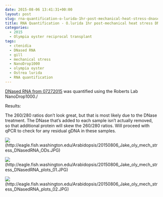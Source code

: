 ```yaml
---
date: 2015-08-06 13:41:31+00:00
layout: post
slug: rna-quantification-o-lurida-1hr-post-mechanical-heat-stress-dnased-rna
title: RNA Quantification - O.lurida 1hr post-mechanical heat stress DNased RNA
categories:
  - 2015
  - Olympia oyster reciprocal transplant
tags:
  - ctenidia
  - DNased RNA
  - gill
  - mechanical stress
  - NanoDrop1000
  - olympia oyster
  - Ostrea lurida
  - RNA quantification
---
```


[DNased RNA from 07272015](https://robertslab.github.io/sams-notebook/posts/2015/2015-07-27-dnase-treatment-o-lurida-ctenidia-1hr-post-mechanical-stress-rna.html) was quantified using the Roberts Lab NanoDrop1000./



Results:

The 260/280 ratios don't look great, but that is most likely due to the DNase treatment. The DNase that's added to each sample isn't actually removed, so that additional protein will skew the 260/280 ratios. Will proceed with qPCR to check for any residual gDNA in these samples.



![](https://eagle.fish.washington.edu/Arabidopsis/20150806_Jake_oly_mech_stress_DNasedRNA_ODs.JPG)(http://eagle.fish.washington.edu/Arabidopsis/20150806_Jake_oly_mech_stress_DNasedRNA_ODs.JPG)

![](https://eagle.fish.washington.edu/Arabidopsis/20150806_Jake_oly_mech_stress_DNasedRNA_plots_01.JPG)(http://eagle.fish.washington.edu/Arabidopsis/20150806_Jake_oly_mech_stress_DNasedRNA_plots_01.JPG)

![](https://eagle.fish.washington.edu/Arabidopsis/20150806_Jake_oly_mech_stress_DNasedRNA_plots_02.JPG)(http://eagle.fish.washington.edu/Arabidopsis/20150806_Jake_oly_mech_stress_DNasedRNA_plots_02.JPG)
